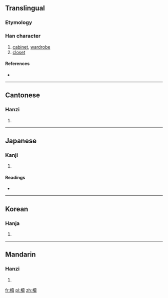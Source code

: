 {{also|椟}}
==Translingual==

===Etymology===
{{Han compound|木|賣|c1=s|c2=p|t1=wood|ls=psc}}

===Han character===
{{Han char|rn=75|rad=木|as=15|sn=19|four=4498<sub>6</sub>|canj=木土田金 (DGWC)}}

# [[cabinet]], [[wardrobe]]
# [[closet]]

====References====
* {{Han ref|kx=0560.280|dkj=15821|dj=0949.250|hdz=21312.010|uh=6ADD|ud=27357|bh=C370|bd=50032}}

----

==Cantonese==

===Hanzi===
{{yue-hanzi|jyut=|y=duk6|sim=椟}}

# {{defn|lang=yue|sort=木15}}

----

==Japanese==

===Kanji===
{{ja-kanji|grade=|rs=木15}}

# {{defn|lang=ja|sort=木15}}

====Readings====
* {{ja-readings|on=[[とく]] (toku), [[どく]] (doku)|kun=[[はこ]] (hako), [[ひつぎ]] (hitsugi)}}

----

==Korean==

===Hanja===
{{ko-hanja|hangeul=독|eumhun=|rv=dok|mr=tok|y=tok}}

# {{defn|lang=ko|sort=木15}}

----

==Mandarin==

===Hanzi===
{{cmn-hanzi|sim=椟|pin=[[dú]] ([[du2]])|wg=tu<sup>2</sup>}}

# {{defn|lang=cmn|sort=木15}}

[[fr:櫝]]
[[pl:櫝]]
[[zh:櫝]]